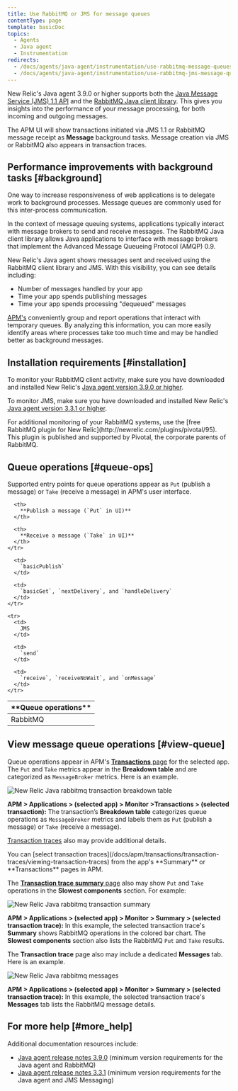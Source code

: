```yaml
---
title: Use RabbitMQ or JMS for message queues
contentType: page
template: basicDoc
topics:
  - Agents
  - Java agent
  - Instrumentation
redirects:
  - /docs/agents/java-agent/instrumentation/use-rabbitmq-message-queues
  - /docs/agents/java-agent/instrumentation/use-rabbitmq-jms-message-queues
---
```


New Relic's Java agent 3.9.0 or higher supports both the [Java Message Service (JMS) 1.1 API](https://docs.oracle.com/javaee/7/api/javax/jms/package-summary.html#package.description) and the [RabbitMQ Java client library](https://www.rabbitmq.com/java-client.html). This gives you insights into the performance of your message processing, for both incoming and outgoing messages.

The APM UI will show transactions initiated via JMS 1.1 or RabbitMQ message receipt as **Message** background tasks. Message creation via JMS or RabbitMQ also appears in transaction traces.

## Performance improvements with background tasks [#background]

One way to increase responsiveness of web applications is to delegate work to background processes. Message queues are commonly used for this inter-process communication.

In the context of message queuing systems, applications typically interact with message brokers to send and receive messages. The RabbitMQ Java client library allows Java applications to interface with message brokers that implement the Advanced Message Queueing Protocol (AMQP) 0.9.

New Relic's Java agent shows messages sent and received using the RabbitMQ client library and JMS. With this visibility, you can see details including:

* Number of messages handled by your app
* Time your app spends publishing messages
* Time your app spends processing "dequeued" messages

[APM's](#view-queue) conveniently group and report operations that interact with temporary queues. By analyzing this information, you can more easily identify areas where processes take too much time and may be handled better as background messages.

## Installation requirements [#installation]

To monitor your RabbitMQ client activity, make sure you have downloaded and installed New Relic's [Java agent version 3.9.0 or higher](/docs/release-notes/agent-release-notes/java-release-notes).

To monitor JMS, make sure you have downloaded and installed New Relic's [Java agent version 3.3.1 or higher](/docs/release-notes/agent-release-notes/java-release-notes/java-agent-331).

<Callout variant="tip">
  For additional monitoring of your RabbitMQ systems, use the [free RabbitMQ plugin for New Relic](http://newrelic.com/plugins/pivotal/95). This plugin is published and supported by Pivotal, the corporate parents of RabbitMQ.
</Callout>

## Queue operations [#queue-ops]

Supported entry points for queue operations appear as `Put` (publish a message) or `Take` (receive a message) in APM's user interface.

<Table>
  <thead>
    <tr>
      <th width={150}>
        **Queue operations**
      </th>

      <th>
        **Publish a message (`Put` in UI)**
      </th>

      <th>
        **Receive a message (`Take` in UI)**
      </th>
    </tr>
  </thead>

  <tbody>
    <tr>
      <td>
        RabbitMQ
      </td>

      <td>
        `basicPublish`
      </td>

      <td>
        `basicGet`, `nextDelivery`, and `handleDelivery`
      </td>
    </tr>

    <tr>
      <td>
        JMS
      </td>

      <td>
        `send`
      </td>

      <td>
        `receive`, `receiveNoWait`, and `onMessage`
      </td>
    </tr>
  </tbody>
</Table>

## View message queue operations [#view-queue]

Queue operations appear in APM's [**Transactions** page](/docs/apm/applications-menu/monitoring/transactions-dashboard) for the selected app. The `Put` and `Take` metrics appear in the **Breakdown table** and are categorized as `MessageBroker` metrics. Here is an example.

![New Relic Java rabbitmq transaction breakdown table](./images/screen-rabbitmq-transaction.png "screen-rabbitmq-transaction.png")

**APM > Applications > (selected app) > Monitor >Transactions > (selected transaction):** The transaction’s **Breakdown table** categorizes queue operations as `MessageBroker` metrics and labels them as `Put` (publish a message) or `Take` (receive a message).

[Transaction traces](/docs/apm/transactions/transaction-traces/transaction-traces) also may provide additional details.

<Callout variant="tip">
  You can [select transaction traces](/docs/apm/transactions/transaction-traces/viewing-transaction-traces) from the app's **Summary** or **Transactions** pages in APM.
</Callout>

The [**Transaction trace summary** page](/docs/apm/transactions/transaction-traces/transaction-trace-summary) also may show `Put` and `Take` operations in the **Slowest components** section. For example:

![New Relic Java rabbitmq transaction summary](./images/screen-rabbitmq-trace-slowest.png "screen-rabbitmq-trace-slowest.png")

**APM > Applications > (selected app) > Monitor > Summary > (selected transaction trace):** In this example, the selected transaction trace's **Summary** shows RabbitMQ operations in the colored bar chart. The **Slowest components** section also lists the RabbitMQ `Put` and `Take` results.

The **Transaction trace** page also may include a dedicated **Messages** tab. Here is an example.

![New Relic Java rabbitmq messages](./images/screen-rabbitmq-messages.png "screen-rabbitmq-messages.png")

**APM > Applications > (selected app) > Monitor > Summary > (selected transaction trace):** In this example, the selected transaction trace's **Messages** tab lists the RabbitMQ message details.

## For more help [#more_help]

Additional documentation resources include:

* [Java agent release notes 3.9.0](/docs/release-notes/agent-release-notes/java-release-notes/java-agent-390) (minimum version requirements for the Java agent and RabbitMQ)
* [Java agent release notes 3.3.1](/docs/release-notes/agent-release-notes/java-release-notes/java-agent-331) (minimum version requirements for the Java agent and JMS Messaging)

